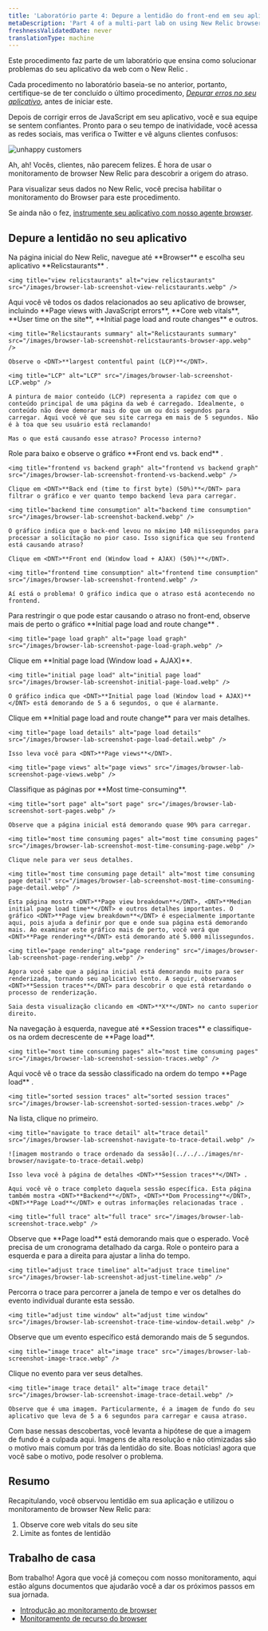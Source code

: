 ```yaml
---
title: 'Laboratório parte 4: Depure a lentidão do front-end em seu aplicativo'
metaDescription: 'Part 4 of a multi-part lab on using New Relic browser monitoring to troubleshoot your site: Debug your frontend'
freshnessValidatedDate: never
translationType: machine
---
```


<Callout variant="course" title="laboratório">
  Este procedimento faz parte de um laboratório que ensina como solucionar problemas do seu aplicativo da web com o New Relic <InlinePopover type="browser" />.

  Cada procedimento no laboratório baseia-se no anterior, portanto, certifique-se de ter concluído o último procedimento, [*Depurar erros no seu aplicativo*](/docs/browser/new-relic-browser/lab/debug-errors), antes de iniciar este.
</Callout>

Depois de corrigir erros de JavaScript em seu aplicativo, você e sua equipe se sentem confiantes. Pronto para o seu tempo de inatividade, você acessa as redes sociais, mas verifica o Twitter e vê alguns clientes confusos:

<img title="unhappy customers" alt="unhappy customers" src="/images/browser-lab-screenshot-tweet.webp" />

Ah, ah! Vocês, clientes, não parecem felizes. É hora de usar o monitoramento de browser New Relic para descobrir a origem do atraso.

<Callout variant="important">
  Para visualizar seus dados no New Relic, você precisa habilitar o monitoramento do Browser para este procedimento.

  Se ainda não o fez, [instrumente seu aplicativo com nosso agente browser](/docs/browser/new-relic-browser/lab/install-browser-agent).
</Callout>

## Depure a lentidão no seu aplicativo

<Steps>
  <Step>
    Na página inicial do New Relic, navegue até <DNT>**Browser**</DNT> e escolha seu aplicativo <DNT>**Relicstaurants**</DNT> .

    <img title="view relicstaurants" alt="view relicstaurants" src="/images/browser-lab-screenshot-view-relicstaurants.webp" />
  </Step>

  <Step>
    Aqui você vê todos os dados relacionados ao seu aplicativo de browser, incluindo <DNT>**Page views with JavaScript errors**</DNT>, <DNT>**Core web vitals**</DNT>, <DNT>**User time on the site**</DNT>, <DNT>**Initial page load and route changes**</DNT> e outros.

    <img title="Relicstaurants summary" alt="Relicstaurants summary" src="/images/browser-lab-screenshot-relicstaurants-browser-app.webp" />

    Observe o <DNT>**largest contentful paint (LCP)**</DNT>.

    <img title="LCP" alt="LCP" src="/images/browser-lab-screenshot-LCP.webp" />

    A pintura de maior conteúdo (LCP) representa a rapidez com que o conteúdo principal de uma página da web é carregado. Idealmente, o conteúdo não deve demorar mais do que um ou dois segundos para carregar. Aqui você vê que seu site carrega em mais de 5 segundos. Não é à toa que seu usuário está reclamando!

    Mas o que está causando esse atraso? Processo interno?
  </Step>

  <Step>
    Role para baixo e observe o gráfico <DNT>**Front end vs. back end**</DNT> .

    <img title="frontend vs backend graph" alt="frontend vs backend graph" src="/images/browser-lab-screenshot-frontend-vs-backend.webp" />

    Clique em <DNT>**Back end (time to first byte) (50%)**</DNT> para filtrar o gráfico e ver quanto tempo backend leva para carregar.

    <img title="backend time consumption" alt="backend time consumption" src="/images/browser-lab-screenshot-backend.webp" />

    O gráfico indica que o back-end levou no máximo 140 milissegundos para processar a solicitação no pior caso. Isso significa que seu frontend está causando atraso?

    Clique em <DNT>**Front end (Window load + AJAX) (50%)**</DNT>.

    <img title="frontend time consumption" alt="frontend time consumption" src="/images/browser-lab-screenshot-frontend.webp" />

    Aí está o problema! O gráfico indica que o atraso está acontecendo no frontend.
  </Step>

  <Step>
    Para restringir o que pode estar causando o atraso no front-end, observe mais de perto o gráfico <DNT>**Initial page load and route change**</DNT> .

    <img title="page load graph" alt="page load graph" src="/images/browser-lab-screenshot-page-load-graph.webp" />
  </Step>

  <Step>
    Clique em <DNT>**Initial page load (Window load + AJAX)**</DNT>.

    <img title="initial page load" alt="initial page load" src="/images/browser-lab-screenshot-initial-page-load.webp" />

    O gráfico indica que <DNT>**Initial page load (Window load + AJAX)**</DNT> está demorando de 5 a 6 segundos, o que é alarmante.
  </Step>

  <Step>
    Clique em <DNT>**Initial page load and route change**</DNT> para ver mais detalhes.

    <img title="page load details" alt="page load details" src="/images/browser-lab-screenshot-page-load-detail.webp" />

    Isso leva você para <DNT>**Page views**</DNT>.

    <img title="page views" alt="page views" src="/images/browser-lab-screenshot-page-views.webp" />
  </Step>

  <Step>
    Classifique as páginas por <DNT>**Most time-consuming**</DNT>.

    <img title="sort page" alt="sort page" src="/images/browser-lab-screenshot-sort-pages.webp" />

    Observe que a página inicial está demorando quase 90% para carregar.

    <img title="most time consuming pages" alt="most time consuming pages" src="/images/browser-lab-screenshot-most-time-consuming-page.webp" />

    Clique nele para ver seus detalhes.

    <img title="most time consuming page detail" alt="most time consuming page detail" src="/images/browser-lab-screenshot-most-time-consuming-page-detail.webp" />

    Esta página mostra <DNT>**Page view breakdown**</DNT>, <DNT>**Median initial page load time**</DNT> e outros detalhes importantes. O gráfico <DNT>**Page view breakdown**</DNT> é especialmente importante aqui, pois ajuda a definir por que e onde sua página está demorando mais. Ao examinar este gráfico mais de perto, você verá que <DNT>**Page rendering**</DNT> está demorando até 5.000 milissegundos.

    <img title="page rendering" alt="page rendering" src="/images/browser-lab-screenshot-page-rendering.webp" />

    Agora você sabe que a página inicial está demorando muito para ser renderizada, tornando seu aplicativo lento. A seguir, observamos <DNT>**Session traces**</DNT> para descobrir o que está retardando o processo de renderização.

    Saia desta visualização clicando em <DNT>**X**</DNT> no canto superior direito.
  </Step>

  <Step>
    Na navegação à esquerda, navegue até <DNT>**Session traces**</DNT> e classifique-os na ordem decrescente de <DNT>**Page load**</DNT>.

    <img title="most time consuming pages" alt="most time consuming pages" src="/images/browser-lab-screenshot-session-traces.webp" />
  </Step>

  <Step>
    Aqui você vê o trace da sessão classificado na ordem do tempo <DNT>**Page load**</DNT> .

    <img title="sorted session traces" alt="sorted session traces" src="/images/browser-lab-screenshot-sorted-session-traces.webp" />
  </Step>

  <Step>
    Na lista, clique no primeiro.

    <img title="navigate to trace detail" alt="trace detail" src="/images/browser-lab-screenshot-navigate-to-trace-detail.webp" />

    ![imagem mostrando o trace ordenado da sessão](../../../images/nr-browser/navigate-to-trace-detail.webp)

    Isso leva você à página de detalhes <DNT>**Session traces**</DNT> .

    Aqui você vê o trace completo daquela sessão específica. Esta página também mostra <DNT>**Backend**</DNT>, <DNT>**Dom Processing**</DNT>, <DNT>**Page Load**</DNT> e outras informações relacionadas trace .

    <img title="full trace" alt="full trace" src="/images/browser-lab-screenshot-trace.webp" />
  </Step>

  <Step>
    Observe que <DNT>**Page load**</DNT> está demorando mais que o esperado. Você precisa de um cronograma detalhado da carga. Role o ponteiro para a esquerda e para a direita para ajustar a linha do tempo.

    <img title="adjust trace timeline" alt="adjust trace timeline" src="/images/browser-lab-screenshot-adjust-timeline.webp" />
  </Step>

  <Step>
    Percorra o trace para percorrer a janela de tempo e ver os detalhes do evento individual durante esta sessão.

    <img title="adjust time window" alt="adjust time window" src="/images/browser-lab-screenshot-trace-time-window-detail.webp" />
  </Step>

  <Step>
    Observe que um evento específico está demorando mais de 5 segundos.

    <img title="image trace" alt="image trace" src="/images/browser-lab-screenshot-image-trace.webp" />
  </Step>

  <Step>
    Clique no evento para ver seus detalhes.

    <img title="image trace detail" alt="image trace detail" src="/images/browser-lab-screenshot-image-trace-detail.webp" />

    Observe que é uma imagem. Particularmente, é a imagem de fundo do seu aplicativo que leva de 5 a 6 segundos para carregar e causa atraso.
  </Step>
</Steps>

Com base nessas descobertas, você levanta a hipótese de que a imagem de fundo é a culpada aqui. Imagens de alta resolução e não otimizadas são o motivo mais comum por trás da lentidão do site. Boas notícias! agora que você sabe o motivo, pode resolver o problema.

## Resumo

Recapitulando, você observou lentidão em sua aplicação e utilizou o monitoramento de browser New Relic para:

1. Observe core web vitals do seu site
2. Limite as fontes de lentidão

## Trabalho de casa

Bom trabalho! Agora que você já começou com nosso monitoramento, aqui estão alguns documentos que ajudarão você a dar os próximos passos em sua jornada.

* [Introdução ao monitoramento de browser](/docs/browser/browser-monitoring/getting-started/introduction-browser-monitoring/)
* [Monitoramento de recurso do browser](/docs/browser/new-relic-browser/browser-pro-features/intro-to-browser-pro-features)